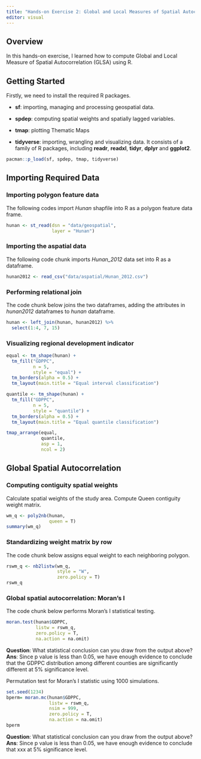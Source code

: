 ```yaml
---
title: "Hands-on Exercise 2: Global and Local Measures of Spatial Autocorrelation"
editor: visual
---
```


## Overview

In this hands-on exercise, I learned how to compute Global and Local Measure of Spatial Autocorrelation (GLSA) using R.

## Getting Started

Firstly, we need to install the required R packages.

-   **sf**: importing, managing and processing geospatial data.

-   **spdep**: computing spatial weights and spatially lagged variables.

-   **tmap**: plotting Thematic Maps

-   **tidyverse**: importing, wrangling and visualizing data. It consists of a family of R packages, including **readr**, **readxl**, **tidyr**, **dplyr** and **ggplot2**.

```r
pacman::p_load(sf, spdep, tmap, tidyverse)

```

## Importing Required Data

### Importing polygon feature data

The following codes import *Hunan* shapfile into R as a polygon feature data frame.

```r
hunan <- st_read(dsn = "data/geospatial",
                 layer = "Hunan")

```

### Importing the aspatial data

The following code chunk imports *Hunan_2012* data set into R as a dataframe.

```r
hunan2012 <- read_csv("data/aspatial/Hunan_2012.csv")

```

### Performing relational join

The code chunk below joins the two dataframes, adding the attributes in *hunan2012* dataframes to *hunan* dataframe.

```r
hunan <- left_join(hunan, hunan2012) %>%
  select(1:4, 7, 15)

```

### Visualizing regional development indicator

```r
equal <- tm_shape(hunan) +
  tm_fill("GDPPC",
          n = 5,
          style = "equal") +
  tm_borders(alpha = 0.5) +
  tm_layout(main.title = "Equal interval classification")

quantile <- tm_shape(hunan) +
  tm_fill("GDPPC",
          n = 5,
          style = "quantile") +
  tm_borders(alpha = 0.5) +
  tm_layout(main.title = "Equal quantile classification")

tmap_arrange(equal, 
             quantile, 
             asp = 1, 
             ncol = 2)

```

## Global Spatial Autocorrelation

### Computing contiguity spatial weights

Calculate spatial weights of the study area. Compute Queen contiguity weight matrix.

```r
wm_q <- poly2nb(hunan, 
                queen = T)
summary(wm_q)

```

### Standardizing weight matrix by row

The code chunk below assigns equal weight to each neighboring polygon.

```r
rswm_q <- nb2listw(wm_q, 
                   style = "W", 
                   zero.policy = T)
rswm_q

```

### Global spatial autocorrelation: Moran's I

The code chunk below performs Moran's I statistical testing.

```r
moran.test(hunan$GDPPC, 
           listw = rswm_q, 
           zero.policy = T, 
           na.action = na.omit)

```

**Question**: What statistical conclusion can you draw from the output above? **Ans**: Since p value is less than 0.05, we have enough evidence to conclude that the GDPPC distribution among different counties are significantly different at 5% significance level.

Permutation test for Moran's I statistic using 1000 simulations.

```r
set.seed(1234)
bperm= moran.mc(hunan$GDPPC, 
                listw = rswm_q, 
                nsim = 999, 
                zero.policy = T, 
                na.action = na.omit)
bperm

```

**Question**: What statistical conclusion can you draw from the output above? **Ans**: Since p value is less than 0.05, we have enough evidence to conclude that xxx at 5% significance level.

